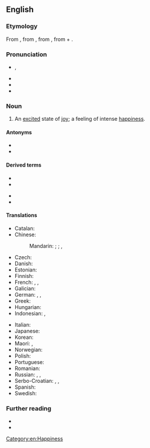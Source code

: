 ==English==
{{was wotd|2010|July|12}}
{{wikipedia}}

===Etymology===
From {{etyl|NL.|en}}, from {{der|en|grc|εὐφορία}}, from {{m|grc|εὔφορος||bearing well}}, from {{m|grc|εὖ||well}} + {{m|grc|φέρειν||to bear}}.

===Pronunciation===
* {{enPR|yo͞o-fôr′-ē-ə}}, {{IPA|en|/juːˈfɔːɹi.ə/}}
* {{audio|en|en-us-euphoria.ogg|Audio (US)}}
* {{audio|en|en-au-euphoria.ogg|Audio (AU)}}
* {{rhymes|en|ɔːriə}}

===Noun===
{{en-noun|~}}

# An [[excited]] state of [[joy]]; a feeling of intense [[happiness]].

====Antonyms====
* {{l|en|dysphoria}}
* {{l|en|bad trip}}

====Derived terms====
{{der-top}}
* {{l|en|euphoriant}}
* {{l|en|euphoric}}
{{der-mid}}
* {{l|en|euphorically}}
* {{l|en|euphorigenic}}
{{der-bottom}}

====Translations====
{{trans-top|an excited state of joy}}
* Catalan: {{t|ca|eufòria|f}}
* Chinese:
*: Mandarin: {{t+|cmn|欣快症|tr=xīnkuàizhèng|sc=Hani}}; {{t+|cmn|狂喜|tr=kuángxǐ|sc=Hani}}; {{t+|cmn|極樂|sc=Hani}}, {{t+|cmn|极乐|tr=jílè|sc=Hani}}
* Czech: {{t|cs|euforie|f}}
* Danish: {{t+|da|eufori}}
* Estonian: {{t|et|eufooria}}
* Finnish: {{t+|fi|euforia}}
* French: {{t+|fr|euphorie|f}}, {{qualifier|colloquial}} {{t+|fr|pêche|f}}, {{qualifier|colloquial}} {{t+|fr|frite|f}}
* Galician: {{t+|gl|euforia|f}}
* German: {{t+|de|Euphorie|f}}, {{t+|de|Hochgefühl|n}}, {{t+|de|Glücksgefühl|n}}
* Greek: {{t+|el|ευφορία|f}}
* Hungarian: {{t+|hu|eufória}}
* Indonesian: {{t|id|suka cita}}, {{t+|id|gembira|alt=kegembiraan}}
{{trans-mid}}
* Italian: {{t+|it|euforia|f}}
* Japanese: {{t|ja|多幸感|tr=たこうかん, takōkan|sc=Jpan}}
* Korean: {{t|ko|다행증}}
* Maori: {{t|mi|manahau}}, {{t|mi|harikoa}}
* Norwegian: {{t|no|eufori|m}}
* Polish: {{t+|pl|euforia|f}}
* Portuguese: {{t+|pt|euforia|f}}
* Romanian: {{t+|ro|euforie|f}}
* Russian: {{t+|ru|эйфори́я|f}}, {{t|ru|ра́достное настрое́ние|n}}, {{t|ru|припо́днятое состоя́ние|n}}
* Serbo-Croatian: {{t+|sh|ushit|m}}, {{t+|sh|ushićenje|n}}, {{t+|sh|euforija|f}}
* Spanish: {{t+|es|euforia|f}}
* Swedish: {{t+|sv|eufori}}
{{trans-bottom}}

===Further reading===
* {{R:Century 1911}}
* {{R:OneLook}}

[[Category:en:Happiness]]
